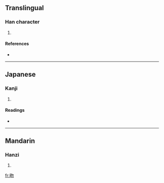 ==Translingual==

===Han character===
{{Han char|rn=72|rad=日|as=04|sn=8|four=6702<sub>0</sub>|canj=日心竹竹 (APHH), X日心竹竹 (XAPHH)}}

# {{defn|Han|sort=日04}}

====References====
* {{Han ref|kx=0492.010|dkj=13812|dj=0854.060|hdz=21493.010|uh=6612|ud=26130|bh=CCC7|bd=52423}}

----

==Japanese==

===Kanji===
{{ja-kanji|grade=|rs=日04}}

# {{defn|Japanese}}

====Readings====
* {{ja-readings|on=[[こつ]] (kotsu), [[こち]] (kochi), [[ぶつ]] (butsu), [[もち]] (mochi)|kun=[[よあけ]] (yoake)}}

----

==Mandarin==

===Hanzi===
{{cmn-hanzi|pin=[[hū]] ([[hu1]])|wg=hu<sup>1</sup>}}

# {{defn|Mandarin}}

[[fr:昒]]